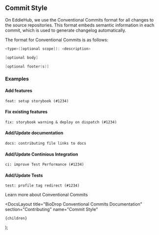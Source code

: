 
## Commit Style

On EddieHub, we use the <Link href="https://www.conventionalcommits.org"> Conventional Commits</Link> format for all changes to the source repositories. This format embeds semantic information in each commit, which is used to generate changelog automatically.

The format for Conventional Commits is as follows:

```swift
<type>([optional scope]): <description>

[optional body]

[optional footer(s)]
```

### Examples

#### Add features

```
feat: setup storybook (#1234)
```

#### Fix existing features

```
fix: storybook warning & deploy on dispatch (#1234)
```

#### Add/Update documentation

```
docs: contributing file links to docs
```

#### Add/Update Continious Integration

```
ci: improve Test Performance (#1234)
```

#### Add/Update Tests

```
test: profile tag redirect (#1234)
```

Learn more about <Link href="https://www.conventionalcommits.org"> Conventional Commits</Link>

  <DocsLayout
    title="BioDrop Conventional Commits Documentation"
    section="Contributing"
    name="Commit Style"
  >
    {children}
  </DocsLayout>
);
